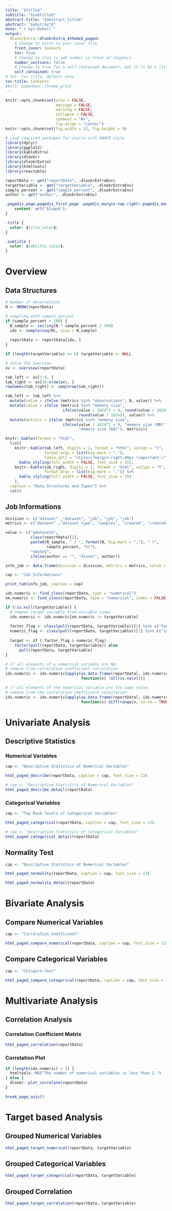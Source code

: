 ```yaml
---
title: "$title$"
subtitle: "$subtitle$"
abstract-title: "$abstract_title$"
abstract: "$abstract$"
date: "`r Sys.Date()`"
output: 
  dlookrExtra::dlookrExtra_$theme$_paged: 
    # Change to point to your cover file
    front_cover: $cover$
    toc: true
    # Change to true to add number in front of chapters
    number_sections: false
    # Change to true for a self-contained document, but it'll be a litte slower for Pandoc to render
    self_contained: true
# Set  toc title, default none
toc-title: Contents
#knit: pagedown::chrome_print
---
```


```r
knitr::opts_chunk$set(echo = FALSE, 
                      message = FALSE, 
                      warning = FALSE, 
                      collapse = FALSE,
                      comment = "#>",
                      fig.align = "center")
knitr::opts_chunk$set(fig.width = 12, fig.height = 9)
```

```r
# Load required packages for charts with UNHCR style 
library(dplyr)
library(ggplot2)
library(kableExtra)
library(dlookr)
library(dlookrExtra)
library(htmltools)
library(reactable)

reportData <- get("reportData", .dlookrExtraEnv)
targetVariable <- get("targetVariable", .dlookrExtraEnv)
sample_percent <- get("sample_percent", .dlookrExtraEnv)
author <- get("author", .dlookrExtraEnv)
```


```css
.pagedjs_page.pagedjs_first_page .pagedjs_margin-top-right>.pagedjs_margin-content::after {
    content: url("$logo$");
}

.title {
  color: $title_color$;
}

.subtitle {
  color: $subtitle_color$;
}
```

# Overview
## Data Structures

```r
# Number of observations
N <- NROW(reportData)

# sampling with sample_percent
if (sample_percent < 100) {
  N_sample <- ceiling(N * sample_percent / 100)
  idx <- sample(seq(N), size = N_sample)
  
  reportData <- reportData[idx, ]
}

if (length(targetVariable) == 0) targetVariable <- NULL
```

```r
# solve the overview
ov <- overview(reportData)

tab_left <- ov[1:9, ]
tab_right <- ov[10:nrow(ov), ]
rownames(tab_right) <- seq(nrow(tab_right))

tab_left <- tab_left %>% 
  mutate(value = ifelse (metrics %in% "observations", N, value)) %>%   
  mutate(value = ifelse (metrics %in% "memory size", 
                         ifelse(value / 1024^2 > 0, round(value / 1024^2),
                                round(value / 1024)), value)) %>%   
  mutate(metrics = ifelse (metrics %in% "memory size", 
                         ifelse(value / 1024^2 > 0, "memory size (MB)",
                                "memory size (KB)"), metrics))

knitr::kables(format = "html",
  list(
    knitr::kable(tab_left, digits = 2, format = "html", valign = "t",
                 format.args = list(big.mark = ","),
                 table.attr = "style=\"margin-right:40px !important;\"") %>% 
      kable_styling(full_width = FALSE, font_size = 15), 
    knitr::kable(tab_right, digits = 2, format = "html", valign = "t",
                 format.args = list(big.mark = ",")) %>% 
      kable_styling(full_width = FALSE, font_size = 15) 
    ),
  caption = "Data Structures and Types") %>% 
  cat()
```

## Job Informations

```r
division <- c("dataset" ,"dataset", "job", "job", "job")
metrics <- c("dataset" ,"dataset type", "samples", "created", "created by")

value <- c("$dataset$", 
           class(reportData)[1], 
           paste0(N_sample, " / ", format(N, big.mark = ","), " (",
                  sample_percent, "%)"),
           "$date$",
           ifelse(author == "", "dlookr", author))

info_job <- data.frame(division = division, metrics = metrics, value = value)

cap <- "Job Informations"

print_tab(info_job, caption = cap)
```

```r
idx.numeric <- find_class(reportData, type = "numerical")
nm.numeric <- find_class(reportData, type = "numerical", index = FALSE)

if (!is.null(targetVariable)) {
  # remove target variable from variable index
  idx.numeric <- idx.numeric[nm.numeric != targetVariable]
  
  factor_flag <- class(pull(reportData, targetVariable))[1] %in% c("factor", "ordered")
  numeric_flag <- class(pull(reportData, targetVariable))[1] %in% c("integer", "numeric")
  
  target <- if (!factor_flag & numeric_flag) 
    factor(pull(reportData, targetVariable)) else
      pull(reportData, targetVariable)
}

# if all elements of a numerical variable are NA,
# remove from correlation coefficient calculation
idx.numeric <- idx.numeric[apply(as.data.frame(reportData[, idx.numeric]), 2,
                                 function(x) !all(is.na(x)))]

# if all elements of the numerical variable are the same value,
# remove from the correlation coefficient calculation
idx.numeric <- idx.numeric[apply(as.data.frame(reportData[, idx.numeric]), 2,
                                 function(x) diff(range(x, na.rm = TRUE)) > 0)]
```

# Univariate Analysis
## Descriptive Statistics
### Numerical Variables

```r
cap <- "Descriptive Statistics of Numerical Variables"

html_paged_describe(reportData, caption = cap, font_size = 13)
```

```r
# cap <- "Descriptive Statistics of Numerical Variables"
html_paged_describe_detail(reportData)
```

### Categorical Variables

```r
cap <- "Top Rank levels of Categorical Variables"

html_paged_categorical(reportData, caption = cap, font_size = 13)
```

```r
# cap <- "Descriptive Statistics of Categorical Variables"
html_paged_categorical_detail(reportData)
```

## Normality Test
```r
cap <- "Descriptive Statistics of Numerical Variables"

html_paged_normality(reportData, caption = cap, font_size = 13)
```

```r
html_paged_normality_detail(reportData)
```


# Bivariate Analysis
## Compare Numerical Variables
```r
cap <- "Correlation Coefficient"

html_paged_compare_numerical(reportData, caption = cap, font_size = 13)
```

## Compare Categorical Variables
```r
cap <- "Chisqure-Test"

html_paged_compare_categorical(reportData, caption = cap, font_size = 13)
```

# Multivariate Analysis
## Correlation Analysis
### Correlation Coefficient Matrix

```r
html_paged_correlation(reportData) 
```

### Correlation Plot

```r
if (length(idx.numeric) < 2) {
  htmltools::h5("The number of numerical variables is less than 2.")
} else {
  dlookr::plot_correlate(reportData)  
}

break_page_asis()
```

# Target based Analysis
## Grouped Numerical Variables

```r
html_paged_target_numerical(reportData, targetVariable)  
```

## Grouped Categorical Variables

```r
html_paged_target_categorical(reportData, targetVariable)  
```

## Grouped Correlation

```r
html_paged_target_correlation(reportData, targetVariable)  
```

